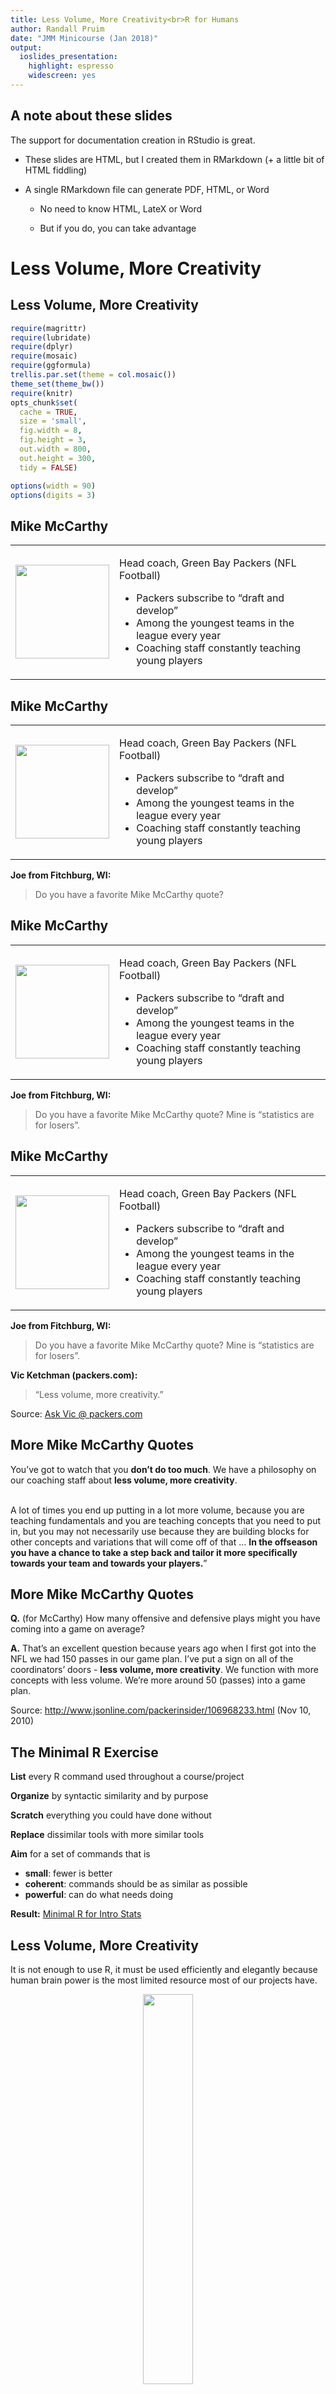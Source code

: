 ```yaml
---
title: Less Volume, More Creativity<br>R for Humans
author: Randall Pruim
date: "JMM Minicourse (Jan 2018)"
output: 
  ioslides_presentation:
    highlight: espresso
    widescreen: yes
---
```



<style type="text/css">
span.boxed {
  border:5px solid gray;
  border-radius:10px;
  padding: 5px;
}
span.invboxed {
  border:5px solid gray;
  padding: 5px;
  border-radius:10px;
  color: white;
}
table, td, th
{
border:0px;
}
</style>


## A note about these slides

The support for documentation creation in RStudio
is great.

 * These slides are HTML, but I created them in RMarkdown (+ a little bit of HTML fiddling)

 * A single RMarkdown file can generate PDF, HTML, or Word
 
   * No need to know HTML, LateX or Word
   
   * But if you do, you can take advantage
   

# Less Volume, More Creativity

## Less Volume, More Creativity

```r
require(magrittr)
require(lubridate)
require(dplyr)
require(mosaic)
require(ggformula)
trellis.par.set(theme = col.mosaic())
theme_set(theme_bw())
require(knitr)
opts_chunk$set(
  cache = TRUE,
  size = 'small', 
  fig.width = 8, 
  fig.height = 3,
  out.width = 800,
  out.height = 300,
  tidy = FALSE)

options(width = 90)
options(digits = 3)
```


## Mike McCarthy

<table><tr align="top" padding=5><td width="20%" align="top">
<img src="images/MikeMcCarthy.jpg" align="top" width="150"></td>
<td align="top"> 
Head coach, Green Bay Packers (NFL Football)

 * Packers subscribe to "draft and develop"
 * Among the youngest teams in the league every year
 * Coaching staff constantly teaching young players
</td>
</tr>
</table>

## Mike McCarthy

<table><tr align="top" cellpadding=5><td width="20%" align="top">
<img src="images/MikeMcCarthy.jpg" align="top" width="150"></td>
<td align="top"> 
Head coach, Green Bay Packers (NFL Football)

 * Packers subscribe to "draft and develop"
 * Among the youngest teams in the league every year
 * Coaching staff constantly teaching young players
</td>
</tr>
</table>

**Joe from Fitchburg, WI:**

> Do you have a favorite Mike McCarthy quote? 

## Mike McCarthy

<table><tr align="top" padding=5><td width="20%" align="top">
<img src="images/MikeMcCarthy.jpg" align="top" width="150"></td>
<td align="top"> 
Head coach, Green Bay Packers (NFL Football)

 * Packers subscribe to "draft and develop"
 * Among the youngest teams in the league every year
 * Coaching staff constantly teaching young players
</td>
</tr>
</table>


**Joe from Fitchburg, WI:**

> Do you have a favorite Mike McCarthy quote? 
> Mine is "statistics are for losers".

## Mike McCarthy

<table><tr align="top" padding=5><td width="20%" align="top">
<img src="images/MikeMcCarthy.jpg" align="top" width="150"></td>
<td align="top"> 
Head coach, Green Bay Packers (NFL Football)

 * Packers subscribe to "draft and develop"
 * Among the youngest teams in the league every year
 * Coaching staff constantly teaching young players
</td>
</tr>
</table>


**Joe from Fitchburg, WI:**

> Do you have a favorite Mike McCarthy quote? 
> Mine is "statistics are for losers".


**Vic Ketchman (packers.com):**

> "Less volume, more creativity."

Source: [Ask Vic @ packers.com](http://www.packers.com/news-and-events/article-ask-vic/article-1/Half-line-drills-best-thing-about-training-camp/a6cca4ae-7e15-4fb5-a32f-4a066340eb18#ixzz3dqBGgs7b)


## More Mike McCarthy Quotes

You’ve got to watch that you **don’t do too much**. We have a philosophy on our coaching staff about **less volume, more creativity**. 
<br><br>

A lot of times you end up putting in a lot more volume, because you are teaching fundamentals  and you are teaching concepts that you need to put in, but you may not necessarily use because they are building blocks for other concepts and variations that will come off of that ... **In the offseason you have a chance to take a step back and tailor it more specifically towards your  team and towards your players.**" 

## More Mike McCarthy Quotes

**Q.** (for McCarthy) How many offensive and defensive plays might you have coming into a game on average?

**A.** That's an excellent question because years ago when I first got into the NFL we had 150 passes in our game plan. I've put a sign on all of the coordinators' doors - **less volume, more creativity**. We function with more concepts with less volume. We're more around 50 (passes) into a game plan.
           
           
Source: [http://www.jsonline.com/packerinsider/106968233.html](http://www.jsonline.com/packerinsider/106968233.html) (Nov 10, 2010)



## The Minimal R Exercise

**List** every R command used throughout a course/project

**Organize** by syntactic similarity and by purpose

**Scratch** everything you could have done without

**Replace** dissimilar tools with more similar tools

**Aim** for a set of commands that is

 * **small**: fewer is better
 * **coherent**:  commands should be as similar as possible
 * **powerful**: can do what needs doing 

**Result:** [Minimal R for Intro Stats ](https://github.com/ProjectMOSAIC/mosaic/blob/master/vignettes/MinimalR.pdf)

## Less Volume, More Creativity 
 
It is not enough to use R, 
it must be used efficiently and elegantly because human brain power 
is the most limited resource most of our projects have.


<center>
<img width = "40%" align = "center" src="images/brain-is-full.jpg">
</center>

## Less Volume, More Creativity 

### Some propopsed solutions

 * `mosaic` and `ggformula` -- making the most of formulas
 
 * `tidyverse` -- grammar of data transformation
 
 * R Markdown -- document creation for humans who use R
 

<table>
<tr>
<td>
Perfection is achieved, not when there is nothing more to add, but when there is nothing left to take away. 
<br><br>
--- Antoine de Saint-Exupery (writer, poet, pioneering aviator)
</td>
<td width="20%"> 
<img src="images/SaintExupery.jpg">
</tr>
</table>


## Choose Wisely

R's biggest strength is also its biggest weakness:  A large, active user base that 
provides packages for the community to use.

 * quality varies from pacakge to package, so does style
 * new things keep coming (so you need to revisit your choices)
 
If you are new to R, you will learn faster and be happier if you can learn a 
few flexible tools very well than if you run with the first thing you google that 
gets today's job done.

If you are teaching, your students will become more proficient more quickly (and with less
stress) if you follow a Less Volume, More Creatiity approach.


## Outline of the minicourse

  * The formula template: using `ggformula` and `mosaic` 

    * and a few bonus features thrown in for good measure
  
  * An introduction to RStudio (via R Studio server)
  
  * R Markdown: an intelligent way to create documents with text and R
  
    * Note: if you know LaTeX, there is a LaTeX based version of this as well
  
  * (Data Wrangling in the `tidyverse`)
  
Be sure to interrupt with questions along the way.




